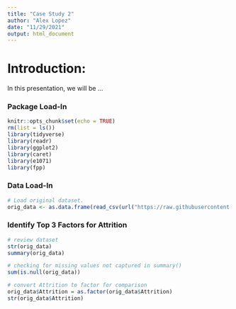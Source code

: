 ```yaml
---
title: "Case Study 2"
author: "Alex Lopez"
date: "11/29/2021"
output: html_document
---
```


# Introduction:
In this presentation, we will be ...

### Package Load-In
```r
knitr::opts_chunk$set(echo = TRUE)
rm(list = ls())
library(tidyverse)
library(readr)
library(ggplot2)
library(caret)
library(e1071)
library(fpp)
```

### Data Load-In
```r
# Load original dataset.
orig_data <- as.data.frame(read_csv(url("https://raw.githubusercontent.com/alexanderlopez1793/CaseStudy2DDS/main/CaseStudy2-data.csv")))
```

### Identify Top 3 Factors for Attrition
```r
# review dataset
str(orig_data)
summary(orig_data)

# checking for missing values not captured in summary()
sum(is.null(orig_data))

# convert Attrition to factor for comparison
orig_data$Attrition = as.factor(orig_data$Attrition)
str(orig_data$Attrition)
```

